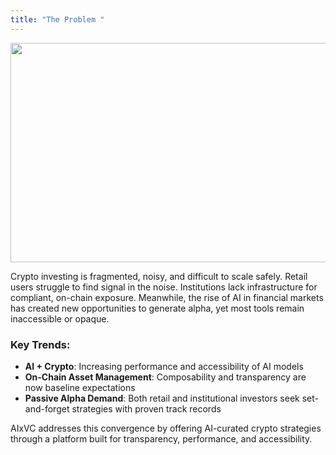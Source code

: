 ```yaml
---
title: "The Problem "
---
```


<img
  height="351"
  width="624"
  src="https://lh7-rt.googleusercontent.com/docsz/AD_4nXeda7z_ZXh5w01HoNwj-cC69XhHP3oALEqUsBaheOMP2_hNPDmgb3FAqMxdlUn8bXxCy1rEcOH0a5p4wbXLHdBn2blTg_YPljqg9QRxnr2jc3XoRAWcQs_-WsOs-7L5h9-3wg0NJg?key=8x7vqwhbXMkRlZZtYd1v-ZUH"
/>

Crypto investing is fragmented, noisy, and difficult to scale safely. Retail users struggle to find signal in the noise. Institutions lack infrastructure for compliant, on-chain exposure. Meanwhile, the rise of AI in financial markets has created new opportunities to generate alpha, yet most tools remain inaccessible or opaque.

### **Key Trends:**

- **AI \+ Crypto**: Increasing performance and accessibility of AI models
- **On-Chain Asset Management**: Composability and transparency are now baseline expectations
- **Passive Alpha Demand**: Both retail and institutional investors seek set-and-forget strategies with proven track records

AIxVC addresses this convergence by offering AI-curated crypto strategies through a platform built for transparency, performance, and accessibility.